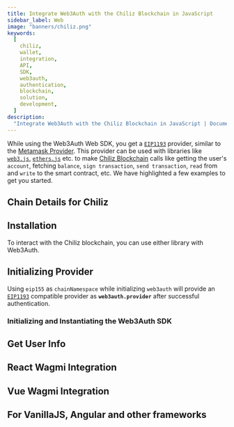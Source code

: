 ```yaml
---
title: Integrate Web3Auth with the Chiliz Blockchain in JavaScript
sidebar_label: Web
image: "banners/chiliz.png"
keywords:
  [
    chiliz,
    wallet,
    integration,
    API,
    SDK,
    web3auth,
    authentication,
    blockchain,
    solution,
    development,
  ]
description:
  "Integrate Web3Auth with the Chiliz Blockchain in JavaScript | Documentation - Web3Auth"
---
```



<SEO
  title="Integrate Web3Auth with the Chiliz Blockchain in JavaScript"
  description="Integrate Web3Auth with the Chiliz Blockchain in JavaScript | Documentation - Web3Auth"
  image="https://web3auth.io/docs/banners/chiliz.png"
  slug="/connect-blockchain/evm/chiliz/web"
/>

While using the Web3Auth Web SDK, you get a [`EIP1193`](https://eips.ethereum.org/EIPS/eip-1193)
provider, similar to the [Metamask Provider](https://docs.metamask.io/guide/ethereum-provider.html).
This provider can be used with libraries like
[`web3.js`](https://web3js.readthedocs.io/en/v1.2.8/getting-started.html),
[`ethers.js`](https://docs.ethers.io/v5/getting-started/) etc. to make
[Chiliz Blockchain](https://www.chiliz.com) calls like getting the user's `account`, fetching
`balance`, `sign transaction`, `send transaction`, `read` from and `write` to the smart contract,
etc. We have highlighted a few examples to get you started.

## Chain Details for Chiliz

<ChainDetailsChiliz />

## Installation

To interact with the Chiliz blockchain, you can use either library with Web3Auth.

<InstallationSnippet />

## Initializing Provider

Using `eip155` as `chainNamespace` while initializing `web3auth` will provide an
[`EIP1193`](https://eips.ethereum.org/EIPS/eip-1193) compatible provider as **`web3auth.provider`**
after successful authentication.

### Initializing and Instantiating the Web3Auth SDK

<InitializeWeb3Auth />

## Get User Info

<GetUserInfoSnippet />

## React Wagmi Integration

<ReactWagmiIntegration />

## Vue Wagmi Integration

<VueWagmiIntegration />

## For VanillaJS, Angular and other frameworks

<JsBlockchainMethods />
